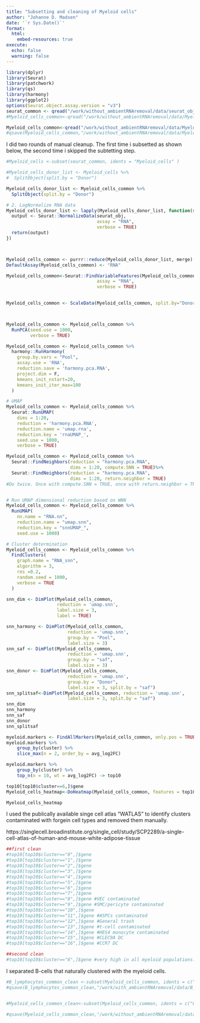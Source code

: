```yaml
---
title: "Subsetting and cleaning of Myeloid cells"
author: "Johanne D. Madsen"
date: '`r Sys.Date()`'
format:
  html:
    embed-resources: true
execute: 
  echo: false
  warning: false
---
```


```r

library(dplyr)
library(Seurat)
library(patchwork)
library(qs)
library(harmony)
library(ggplot2)
options(Seurat.object.assay.version = "v3")
seurat_common <- qread("/work/without_ambientRNAremoval/data/seurat_object_annotated.qs")
#Myeloid_cells_common<-qread("/work/without_ambientRNAremoval/data/Myeloid_cells_common.qs")

Myeloid_cells_common<-qread("/work/without_ambientRNAremoval/data/Myeloid_cells_common_clean.qs")
#qsave(Myeloid_cells_common,"/work/without_ambientRNAremoval/data/Myeloid_cells_common.qs")
```

I did two rounds of manual cleanup. The first time i subsetted as shown below, the second time i skipped the subtetting step. 

```r
#Myeloid_cells <-subset(seurat_common, idents = "Myeloid_cells" )

#Myeloid_cells_donor_list <- Myeloid_cells %>%
#  SplitObject(split.by = "Donor")

Myeloid_cells_donor_list <- Myeloid_cells_common %>%
  SplitObject(split.by = "Donor")

# 2. LogNormalize RNA data
Myeloid_cells_donor_list <- lapply(Myeloid_cells_donor_list, function(seurat_obj){
  output <- Seurat::NormalizeData(seurat_obj,
                                  assay = "RNA",
                                  verbose = TRUE)
  return(output)
})



Myeloid_cells_common <- purrr::reduce(Myeloid_cells_donor_list, merge)
DefaultAssay(Myeloid_cells_common) <- "RNA"

Myeloid_cells_common<-Seurat::FindVariableFeatures(Myeloid_cells_common,
                                  assay = "RNA",
                                  verbose = TRUE)

 
Myeloid_cells_common <- ScaleData(Myeloid_cells_common, split.by="Donor")



Myeloid_cells_common <- Myeloid_cells_common %>%
  RunPCA(seed.use = 1000,
         verbose = TRUE)
```


```r
Myeloid_cells_common <- Myeloid_cells_common %>%
  harmony::RunHarmony(
    group.by.vars = "Pool",
    assay.use = 'RNA',
    reduction.save = 'harmony.pca.RNA',
    project.dim = F,
    kmeans_init_nstart=20,
    kmeans_init_iter_max=100
  )

# UMAP
Myeloid_cells_common <- Myeloid_cells_common %>%
  Seurat::RunUMAP(
    dims = 1:20,
    reduction = 'harmony.pca.RNA',
    reduction.name = 'umap.rna',
    reduction.key = 'rnaUMAP_',
    seed.use = 1000,
    verbose = TRUE)

```

```r
Myeloid_cells_common <- Myeloid_cells_common %>%
  Seurat::FindNeighbors(reduction = "harmony.pca.RNA",
                        dims = 1:20, compute.SNN = TRUE)%>% 
  Seurat::FindNeighbors(reduction = "harmony.pca.RNA",
                        dims = 1:20, return.neighbor = TRUE)
#Do twice. Once with compute.SNN = TRUE, once with return.neighbor = TRUE. Can't run both


# Run UMAP dimensional reduction based on WNN
Myeloid_cells_common <- Myeloid_cells_common %>%
  RunUMAP(
    nn.name = "RNA.nn",
    reduction.name = "umap.snn",
    reduction.key = "snnUMAP_",
    seed.use = 1000)

# Cluster determination
Myeloid_cells_common <- Myeloid_cells_common %>%
  FindClusters(
    graph.name = "RNA_snn",
    algorithm = 3,
    res =0.2,
    random.seed = 1000,
    verbose = TRUE
  )

```


```r


snn_dim <- DimPlot(Myeloid_cells_common,
                   reduction = 'umap.snn',
                   label.size = 3,
                   label = TRUE)

snn_harmony <- DimPlot(Myeloid_cells_common,
                       reduction = 'umap.snn',
                       group.by = "Pool",
                       label.size = 3)
snn_saf <- DimPlot(Myeloid_cells_common,
                       reduction = 'umap.snn',
                       group.by = "saf",
                       label.size = 3)
snn_donor <- DimPlot(Myeloid_cells_common,
                       reduction = 'umap.snn',
                       group.by = "Donor",
                       label.size = 3, split.by = "saf")
snn_splitsaf<-DimPlot(Myeloid_cells_common, reduction = 'umap.snn',
                       label.size = 3, split.by = "saf")
snn_dim 
snn_harmony
snn_saf
snn_donor
snn_splitsaf

```

```r
myeloid.markers <- FindAllMarkers(Myeloid_cells_common, only.pos = TRUE, min.pct = 0.25, logfc.threshold = 0.25)
myeloid.markers %>%
    group_by(cluster) %>%
    slice_max(n = 2, order_by = avg_log2FC)

myeloid.markers %>%
    group_by(cluster) %>%
    top_n(n = 10, wt = avg_log2FC) -> top10

top10[top10$cluster==6,]$gene
Myeloid_cells_heatmap<-DoHeatmap(Myeloid_cells_common, features = top10$gene) + NoLegend()

Myeloid_cells_heatmap
```

I used the publically available singe cell atlas "WATLAS" to identify clusters contaminated with forgein cell types and removed them manually.

https://singlecell.broadinstitute.org/single_cell/study/SCP2289/a-single-cell-atlas-of-human-and-mouse-white-adipose-tissue 

```r

##first clean
#top10[top10$cluster=="0",]$gene 
#top10[top10$cluster=="1",]$gene  
#top10[top10$cluster=="2",]$gene 
#top10[top10$cluster=="3",]$gene 
#top10[top10$cluster=="4",]$gene  
#top10[top10$cluster=="5",]$gene 
#top10[top10$cluster=="6",]$gene 
#top10[top10$cluster=="7",]$gene 
#top10[top10$cluster=="8",]$gene #VEC contaminated
#top10[top10$cluster=="9",]$gene #SMC/pericyte contaminated
#top10[top10$cluster=="10",]$gene 
#top10[top10$cluster=="11",]$gene #ASPCs contaminated
#top10[top10$cluster=="12",]$gene #General trash
#top10[top10$cluster=="13",]$gene #t-cell contaminated
#top10[top10$cluster=="14",]$gene #HES4 monocyte contaminated
#top10[top10$cluster=="15",]$gene #CLEC9A DC
#top10[top10$cluster=="16",]$gene #CCR7 DC

##second clean
#top10[top10$cluster=="6",]$gene #very high in all myeloid populations. I removed it.

```

I separated B-cells that naturally clustered with the myeloid cells.

```r
#B_lymphocytes_common_clean <-subset(Myeloid_cells_common, idents = c("5","11"))
#qsave(B_lymphocytes_common_clean,"/work/with_ambientRNAremoval/data/B_lymphocytes_common_clean.qs")


#Myeloid_cells_common_clean<-subset(Myeloid_cells_common, idents = c("0","1","2","3","4","5","7"))

#qsave(Myeloid_cells_common_clean,"/work/without_ambientRNAremoval/data/Myeloid_cells_common_clean.qs")

```




